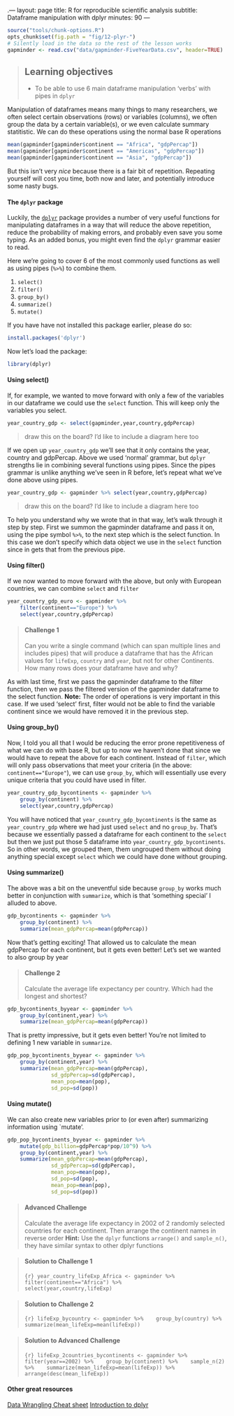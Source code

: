 .---
layout: page
title: R for reproducible scientific analysis
subtitle: Dataframe manipulation with dplyr
minutes: 90
---

```r
source("tools/chunk-options.R")
opts_chunk$set(fig.path = "fig/12-plyr-")
# Silently load in the data so the rest of the lesson works
gapminder <- read.csv("data/gapminder-FiveYearData.csv", header=TRUE)
```

> ## Learning objectives {.objectives}
>
> * To be able to use 6 main dataframe manipulation 'verbs' with pipes in `dplyr`
>

Manipulation of dataframes means many things to many researchers, we often select certain observations (rows) or variables (columns), we often group the data by a certain variable(s), or we even calculate summary statitistic. We can do these operations using the normal base R operations

```r
mean(gapminder[gapminder$continent == "Africa", "gdpPercap"])
mean(gapminder[gapminder$continent == "Americas", "gdpPercap"])
mean(gapminder[gapminder$continent == "Asia", "gdpPercap"])
```

But this isn't very *nice* because there is a fair bit of repetition. Repeating yourself will cost you time, both now and later, and potentially introduce some nasty bugs.

#### The `dplyr` package

Luckily, the [`dplyr`](https://cran.r-project.org/web/packages/dplyr/dplyr.pdf) package provides a number of very useful functions for manipulating dataframes in a way that will reduce the above repetition, reduce the probability of making errors, and probably even save you some typing. As an added bonus, you might even find the `dplyr` grammar easier to read.

Here we're going to cover 6  of the most commonly used functions as well as using pipes (`%>%`) to combine them. 

1. `select()`
2. `filter()`
3. `group_by()`
4. `summarize()`
5. `mutate()`

If you have have not installed this package earlier, please do so:

```r
install.packages('dplyr')
```

Now let's load the package:

```r
library(dplyr)
```

#### Using select()

If, for example, we wanted to move forward with only a few of the variables in our dataframe we could use the `select` function. This will keep only the variables you select.

```r
year_country_gdp <- select(gapminder,year,country,gdpPercap)
```

> draw this on the board? I'd like to include a diagram here too

If we open up `year_country_gdp` we'll see that it only contains the year, country and gdpPercap. Above we used 'normal' grammar, but `dplyr` strengths lie in combining several functions using pipes. Since the pipes grammar is unlike anything we've seen in R before, let's repeat what we've done above using pipes.

```r
year_country_gdp <- gapminder %>% select(year,country,gdpPercap)
```

> draw this on the board? I'd like to include a diagram here too

To help you understand why we wrote that in that way, let's walk through it step by step. First we summon the gapminder dataframe and pass it on, using the pipe symbol `%>%`, to the next step which is the select function. In this case we don't specify which data object we use in the `select` function since in gets that from the previous pipe.

#### Using filter()

If we now wanted to move forward with the above, but only with European countries, we can combine `select` and `filter`

```r
year_country_gdp_euro <- gapminder %>%
    filter(continent=="Europe") %>%
    select(year,country,gdpPercap)
```

> #### Challenge 1 {.challenge}
>
> Can you write a single command (which can span multiple lines and includes pipes) that will produce a dataframe that has the African values for `lifeExp`, `country` and `year`, but not for other Continents. 
>How many rows does your dataframe have and why?
>


As with last time, first we pass the gapminder dataframe to the filter function, then we pass the filtered version of the gapminder dataframe to the select function. **Note:** The order of operations is very important in this case. If we used 'select' first, filter would not be able to find the variable continent since we would have removed it in the previous step.

#### Using group_by()

Now, I told you all that I would be reducing the error prone repetitiveness of what we can do with base R, but up to now we haven't done that since we would have to repeat the above for each continent. Instead of `filter`, which will only pass observations that meet your criteria (in the above: `continent=="Europe"`), we can use `group_by`, which will essentially use every unique criteria that you could have used in filter.

```r
year_country_gdp_bycontinents <- gapminder %>%
    group_by(continent) %>%
    select(year,country,gdpPercap)
```
You will have noticed that `year_country_gdp_bycontinents` is the same as `year_country_gdp` where we had just used `select` and no `group_by`. That's because we essentially passed a dataframe for each continent to the `select` but then we just put those 5 dataframe into `year_country_gdp_bycontinents`. So in other words, we grouped them, them ungrouped them without doing anything special except `select` which we could have done without grouping.

#### Using summarize()

The above was a bit on the uneventful side because `group_by` works much better in conjunction with `summarize`, which is that 'something special' I alluded to above.

```r
gdp_bycontinents <- gapminder %>%
    group_by(continent) %>%
    summarize(mean_gdpPercap=mean(gdpPercap))
```


Now that's getting exciting! That allowed us to calculate the mean gdpPercap for each continent, but it gets even better! Let's set we wanted to also group by year

> #### Challenge 2 {.challenge}
>
> Calculate the average life expectancy per country. Which had the
> longest and shortest?
>

```r
gdp_bycontinents_byyear <- gapminder %>%
    group_by(continent,year) %>%
    summarize(mean_gdpPercap=mean(gdpPercap))
```

That is pretty impressive, but it gets even better! You're not limited to defining 1 new variable in `summarize`.

```r
gdp_pop_bycontinents_byyear <- gapminder %>%
    group_by(continent,year) %>%
    summarize(mean_gdpPercap=mean(gdpPercap),
              sd_gdpPercap=sd(gdpPercap),
              mean_pop=mean(pop),
              sd_pop=sd(pop))
```

#### Using mutate()

We can also create new variables prior to (or even after) summarizing information using `mutate'.
```r
gdp_pop_bycontinents_byyear <- gapminder %>%
    mutate(gdp_billion=gdpPercap*pop/10^9) %>%
    group_by(continent,year) %>%
    summarize(mean_gdpPercap=mean(gdpPercap),
              sd_gdpPercap=sd(gdpPercap),
              mean_pop=mean(pop),
              sd_pop=sd(pop),
              mean_pop=mean(pop),
              sd_pop=sd(pop))
```






> #### Advanced Challenge {.challenge}
> Calculate the average life expectancy in 2002 of 2 randomly selected countries for each continent. Then arrange the continent names in reverse order
> **Hint:** Use the `dplyr` functions `arrange()` and `sample_n()`, they have similar syntax to other dplyr functions
>

> #### Solution to Challenge 1 {.challenge}
>```{r}
>year_country_lifeExp_Africa <- gapminder %>%
>                            filter(continent=="Africa") %>%
>                            select(year,country,lifeExp)
> ```

> #### Solution to Challenge 2 {.challenge}
>```{r}
>lifeExp_bycountry <- gapminder %>%
>    group_by(country) %>%
>    summarize(mean_lifeExp=mean(lifeExp))
>```

> #### Solution to Advanced Challenge {.challenge}
>```{r}
>lifeExp_2countries_bycontinents <- gapminder %>% 
>    filter(year==2002) %>%
>    group_by(continent) %>%
>    sample_n(2) %>%
>    summarize(mean_lifeExp=mean(lifeExp)) %>%
>    arrange(desc(mean_lifeExp))
>```

#### Other great resources
[Data Wrangling Cheat sheet](https://www.rstudio.com/wp-content/uploads/2015/02/data-wrangling-cheatsheet.pdf)
[Introduction to dplyr](https://cran.rstudio.com/web/packages/dplyr/vignettes/introduction.html)
